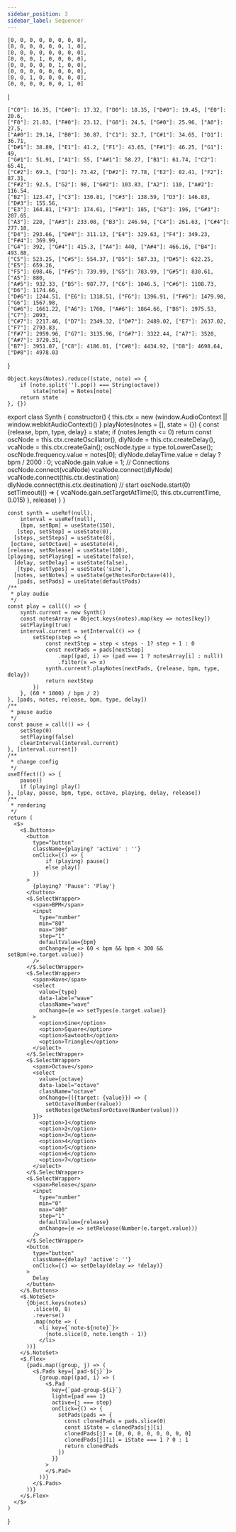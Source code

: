 ---
sidebar_position: 3
sidebar_label: Sequencer
---


    [0, 0, 0, 0, 0, 0, 0, 0],
    [0, 0, 0, 0, 0, 0, 1, 0],
    [0, 0, 0, 0, 0, 0, 0, 0],
    [0, 0, 0, 1, 0, 0, 0, 0],
    [0, 0, 0, 0, 0, 1, 0, 0],
    [0, 0, 0, 0, 0, 0, 0, 0],
    [0, 0, 1, 0, 0, 0, 0, 0],
    [0, 0, 0, 0, 0, 0, 1, 0]
]

    ["C0"]: 16.35, ["C#0"]: 17.32, ["D0"]: 18.35, ["D#0"]: 19.45, ["E0"]: 20.6,
    ["F0"]: 21.83, ["F#0"]: 23.12, ["G0"]: 24.5, ["G#0"]: 25.96, ["A0"]: 27.5,
    ["A#0"]: 29.14, ["B0"]: 30.87, ["C1"]: 32.7, ["C#1"]: 34.65, ["D1"]: 36.71,
    ["D#1"]: 38.89, ["E1"]: 41.2, ["F1"]: 43.65, ["F#1"]: 46.25, ["G1"]: 49,
    ["G#1"]: 51.91, ["A1"]: 55, ["A#1"]: 58.27, ["B1"]: 61.74, ["C2"]: 65.41,
    ["C#2"]: 69.3, ["D2"]: 73.42, ["D#2"]: 77.78, ["E2"]: 82.41, ["F2"]: 87.31,
    ["F#2"]: 92.5, ["G2"]: 98, ["G#2"]: 103.83, ["A2"]: 110, ["A#2"]: 116.54,
    ["B2"]: 123.47, ["C3"]: 130.81, ["C#3"]: 138.59, ["D3"]: 146.83, ["D#3"]: 155.56,
    ["E3"]: 164.81, ["F3"]: 174.61, ["F#3"]: 185, ["G3"]: 196, ["G#3"]: 207.65,
    ["A3"]: 220, ["A#3"]: 233.08, ["B3"]: 246.94, ["C4"]: 261.63, ["C#4"]: 277.18,
    ["D4"]: 293.66, ["D#4"]: 311.13, ["E4"]: 329.63, ["F4"]: 349.23, ["F#4"]: 369.99,
    ["G4"]: 392, ["G#4"]: 415.3, ["A4"]: 440, ["A#4"]: 466.16, ["B4"]: 493.88,
    ["C5"]: 523.25, ["C#5"]: 554.37, ["D5"]: 587.33, ["D#5"]: 622.25, ["E5"]: 659.26,
    ["F5"]: 698.46, ["F#5"]: 739.99, ["G5"]: 783.99, ["G#5"]: 830.61, ["A5"]: 880,
    ["A#5"]: 932.33, ["B5"]: 987.77, ["C6"]: 1046.5, ["C#6"]: 1108.73, ["D6"]: 1174.66,
    ["D#6"]: 1244.51, ["E6"]: 1318.51, ["F6"]: 1396.91, ["F#6"]: 1479.98, ["G6"]: 1567.98,
    ["G#6"]: 1661.22, ["A6"]: 1760, ["A#6"]: 1864.66, ["B6"]: 1975.53, ["C7"]: 2093,
    ["C#7"]: 2217.46, ["D7"]: 2349.32, ["D#7"]: 2489.02, ["E7"]: 2637.02, ["F7"]: 2793.83,
    ["F#7"]: 2959.96, ["G7"]: 3135.96, ["G#7"]: 3322.44, ["A7"]: 3520, ["A#7"]: 3729.31,
    ["B7"]: 3951.07, ["C8"]: 4186.01, ["C#8"]: 4434.92, ["D8"]: 4698.64, ["D#8"]: 4978.03
}

    Object.keys(Notes).reduce((state, note) => {
        if (note.split('').pop() === String(octave))
            state[note] = Notes[note]
        return state
    }, {})

export class Synth {
    constructor() {
        this.ctx = new (window.AudioContext || window.webkitAudioContext)()
    }
    playNotes(notes = [], state = {}) {
        const {release, bpm, type, delay} = state;
        if (notes.length <= 0) return
        const oscNode = this.ctx.createOscillator(),
            dlyNode = this.ctx.createDelay(),
              vcaNode = this.ctx.createGain();
        oscNode.type = type.toLowerCase();
        oscNode.frequency.value = notes[0];
        dlyNode.delayTime.value = delay ? bpm / 2000 : 0;
        vcaNode.gain.value = 1;
        // Connections
        oscNode.connect(vcaNode)
        vcaNode.connect(dlyNode)
        vcaNode.connect(this.ctx.destination)
        dlyNode.connect(this.ctx.destination)
        // start
        oscNode.start(0)
        setTimeout(() => {
            vcaNode.gain.setTargetAtTime(0, this.ctx.currentTime, 0.015)
        }, release)
    }
}

    const synth = useRef(null),
        interval = useRef(null),
        [bpm, setBpm] = useState(150),
       [step, setStep] = useState(0),
      [steps,_setSteps] = useState(8),
     [octave, setOctave] = useState(4),
    [release, setRelease] = useState(100),
    [playing, setPlaying] = useState(false),
      [delay, setDelay] = useState(false),
       [type, setTypes] = useState('sine'),
      [notes, setNotes] = useState(getNotesForOctave(4)),
       [pads, setPads] = useState(defaultPads)
    /**
     * play audio
     */
    const play = call(() => {
        synth.current = new Synth()
        const notesArray = Object.keys(notes).map(key => notes[key])
        setPlaying(true)
        interval.current = setInterval(() => {
            setStep(step => {
                const nextStep = step < steps - 1? step + 1 : 0
                const nextPads = pads[nextStep]
                    .map((pad, i) => (pad === 1 ? notesArray[i] : null))
                    .filter(x => x)
                synth.current?.playNotes(nextPads, {release, bpm, type, delay})
                return nextStep
            })
        }, (60 * 1000) / bpm / 2)
    }, [pads, notes, release, bpm, type, delay])
    /**
     * pause audio
     */
    const pause = call(() => {
        setStep(0)
        setPlaying(false)
        clearInterval(interval.current)
    }, [interval.current])
    /**
     * change config
     */
    useEffect(() => {
        pause()
        if (playing) play()
    }, [play, pause, bpm, type, octave, playing, delay, release])
    /**
     * rendering
     */
    return (
      <$>
        <$.Buttons>
          <button
            type="button"
            className={playing? 'active' : ''}
            onClick={() => {
                if (playing) pause()
                else play()
            }}
          >
            {playing? 'Pause': 'Play'}
          </button>
          <$.SelectWrapper>
            <span>BPM</span>
            <input
              type="number"
              min="80"
              max="300"
              step="1"
              defaultValue={bpm}
              onChange={e => 60 < bpm && bpm < 300 && setBpm(+e.target.value)}
            />
          </$.SelectWrapper>
          <$.SelectWrapper>
            <span>Wave</span>
            <select
              value={type}
              data-label="wave"
              className="wave"
              onChange={e => setTypes(e.target.value)}
            >
              <option>Sine</option>
              <option>Square</option>
              <option>Sawtooth</option>
              <option>Triangle</option>
            </select>
          </$.SelectWrapper>
          <$.SelectWrapper>
            <span>Octave</span>
            <select
              value={octave}
              data-label="octave"
              className="octave"
              onChange={({target: {value}}) => {
                setOctave(Number(value))
                setNotes(getNotesForOctave(Number(value)))
            }}>
              <option>1</option>
              <option>2</option>
              <option>3</option>
              <option>4</option>
              <option>5</option>
              <option>6</option>
              <option>7</option>
            </select>
          </$.SelectWrapper>
          <$.SelectWrapper>
            <span>Release</span>
            <input
              type="number"
              min="0"
              max="400"
              step="1"
              defaultValue={release}
              onChange={e => setRelease(Number(e.target.value))}
            />
          </$.SelectWrapper>
          <button
            type="button"
            className={delay? 'active': ''}
            onClick={() => setDelay(delay => !delay)}
          >
            Delay
          </button>
        </$.Buttons>
        <$.NoteSet>
          {Object.keys(notes)
            .slice(0, 8)
            .reverse()
            .map(note => (
              <li key={`note-${note}`}>
                {note.slice(0, note.length - 1)}
              </li>
          ))}
        </$.NoteSet>
        <$.Flex>
          {pads.map((group, j) => (
            <$.Pads key={`pad-${j}`}>
              {group.map((pad, i) => (
                <$.Pad
                  key={`pad-group-${i}`}
                  light={pad === 1}
                  active={j === step}
                  onClick={() => {
                    setPads(pads => {
                      const clonedPads = pads.slice(0)
                      const iState = clonedPads[j][i]
                      clonedPads[j] = [0, 0, 0, 0, 0, 0, 0, 0]
                      clonedPads[j][i] = iState === 1 ? 0 : 1
                      return clonedPads
                    })
                  }}
                >
                </$.Pad>
              ))}
            </$.Pads>
          ))}
        </$.Flex>
      </$>
    )
}
